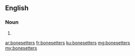 ==English==

===Noun===
{{head|en}}

# {{plural of|bonesetter}}

[[ar:bonesetters]]
[[fr:bonesetters]]
[[ku:bonesetters]]
[[mg:bonesetters]]
[[my:bonesetters]]